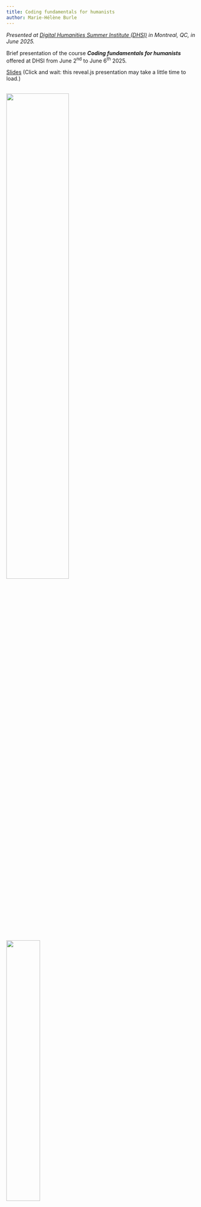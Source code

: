 ```yaml
---
title: Coding fundamentals for humanists
author: Marie-Hélène Burle
---
```


*Presented at [Digital Humanities Summer Institute (DHSI)](https://dhsi.org/) in Montreal, QC, in June 2025.*

:::{.def}

Brief presentation of the course ***Coding fundamentals for humanists*** offered at DHSI from June 2^nd^ to June 6^th^ 2025.

:::

[Slides](2025_dhsi_slides.qmd){.btn .btn-outline-primary} [(Click and wait: this reveal.js presentation may take a little time to load.)]{.inlinenote}
<br><br>

![](/img/logo_dhsi.png){fig-alt="frontlogo" fig-align="center" width="57.3%"}
![](/img/logo_dhsi_montreal.png){fig-alt="frontlogo" fig-align="center" width="42%"}
